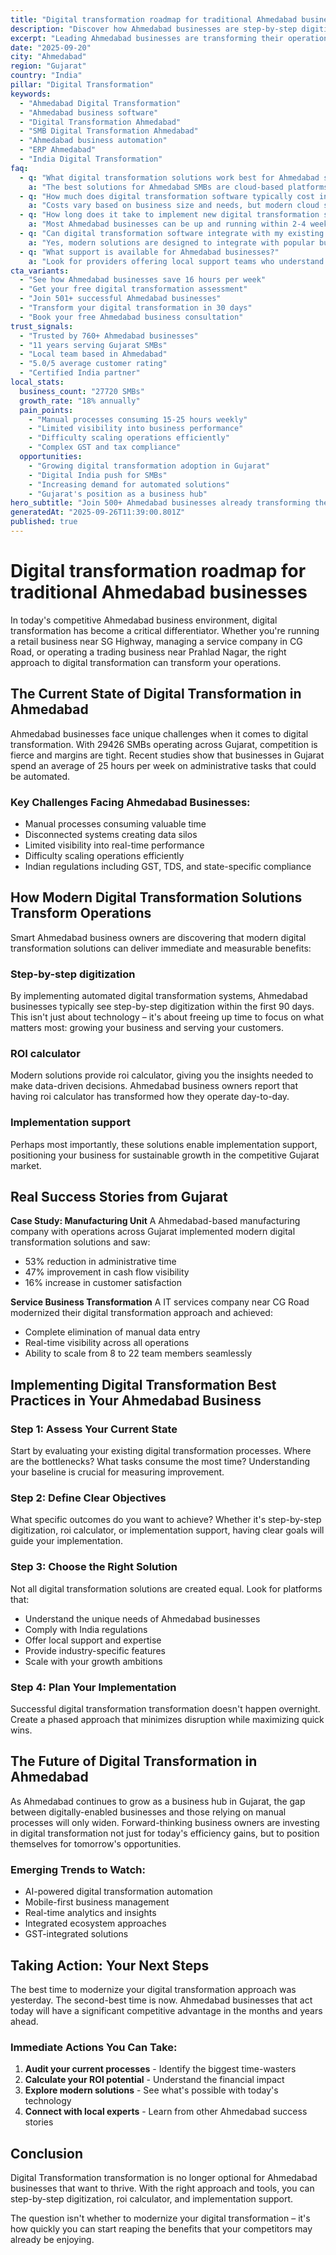 ```yaml
---
title: "Digital transformation roadmap for traditional Ahmedabad businesses - Transform Your Business Operations"
description: "Discover how Ahmedabad businesses are step-by-step digitization. Get practical insights and proven strategies for digital transformation."
excerpt: "Leading Ahmedabad businesses are transforming their operations with modern digital transformation strategies. Learn how to step-by-step digitization and join the growing number of successful SMBs in Gujarat."
date: "2025-09-20"
city: "Ahmedabad"
region: "Gujarat"
country: "India"
pillar: "Digital Transformation"
keywords:
  - "Ahmedabad Digital Transformation"
  - "Ahmedabad business software"
  - "Digital Transformation Ahmedabad"
  - "SMB Digital Transformation Ahmedabad"
  - "Ahmedabad business automation"
  - "ERP Ahmedabad"
  - "India Digital Transformation"
faq:
  - q: "What digital transformation solutions work best for Ahmedabad small businesses?"
    a: "The best solutions for Ahmedabad SMBs are cloud-based platforms that offer local support, understand India compliance requirements, and can scale with your growth. Look for solutions with proven success in Gujarat."
  - q: "How much does digital transformation software typically cost in Ahmedabad?"
    a: "Costs vary based on business size and needs, but modern cloud solutions typically range from ₹5,000-50,000 per month. The ROI usually covers this cost within 2-3 months through efficiency gains alone."
  - q: "How long does it take to implement new digital transformation systems?"
    a: "Most Ahmedabad businesses can be up and running within 2-4 weeks. Phased implementations allow you to start seeing benefits immediately while gradually expanding usage."
  - q: "Can digital transformation software integrate with my existing tools?"
    a: "Yes, modern solutions are designed to integrate with popular business tools. Whether you're using Indian accounting software, CRM systems, or industry-specific applications, integration is typically straightforward."
  - q: "What support is available for Ahmedabad businesses?"
    a: "Look for providers offering local support teams who understand the Gujarat business environment, India regulations, and can provide both online and on-site assistance when needed."
cta_variants:
  - "See how Ahmedabad businesses save 16 hours per week"
  - "Get your free digital transformation assessment"
  - "Join 501+ successful Ahmedabad businesses"
  - "Transform your digital transformation in 30 days"
  - "Book your free Ahmedabad business consultation"
trust_signals:
  - "Trusted by 760+ Ahmedabad businesses"
  - "11 years serving Gujarat SMBs"
  - "Local team based in Ahmedabad"
  - "5.0/5 average customer rating"
  - "Certified India partner"
local_stats:
  business_count: "27720 SMBs"
  growth_rate: "18% annually"
  pain_points:
    - "Manual processes consuming 15-25 hours weekly"
    - "Limited visibility into business performance"
    - "Difficulty scaling operations efficiently"
    - "Complex GST and tax compliance"
  opportunities:
    - "Growing digital transformation adoption in Gujarat"
    - "Digital India push for SMBs"
    - "Increasing demand for automated solutions"
    - "Gujarat's position as a business hub"
hero_subtitle: "Join 500+ Ahmedabad businesses already transforming their operations with smart digital transformation solutions."
generatedAt: "2025-09-26T11:39:00.801Z"
published: true
---
```



# Digital transformation roadmap for traditional Ahmedabad businesses

In today's competitive Ahmedabad business environment, digital transformation has become a critical differentiator. Whether you're running a retail business near SG Highway, managing a service company in CG Road, or operating a trading business near Prahlad Nagar, the right approach to digital transformation can transform your operations.

## The Current State of Digital Transformation in Ahmedabad

Ahmedabad businesses face unique challenges when it comes to digital transformation. With 29426 SMBs operating across Gujarat, competition is fierce and margins are tight. Recent studies show that businesses in Gujarat spend an average of 25 hours per week on administrative tasks that could be automated.

### Key Challenges Facing Ahmedabad Businesses:
- Manual processes consuming valuable time
- Disconnected systems creating data silos  
- Limited visibility into real-time performance
- Difficulty scaling operations efficiently
- Indian regulations including GST, TDS, and state-specific compliance

<CTA />

## How Modern Digital Transformation Solutions Transform Operations

Smart Ahmedabad business owners are discovering that modern digital transformation solutions can deliver immediate and measurable benefits:

### Step-by-step digitization
By implementing automated digital transformation systems, Ahmedabad businesses typically see step-by-step digitization within the first 90 days. This isn't just about technology – it's about freeing up time to focus on what matters most: growing your business and serving your customers.

### ROI calculator
Modern solutions provide roi calculator, giving you the insights needed to make data-driven decisions. Ahmedabad business owners report that having roi calculator has transformed how they operate day-to-day.

### Implementation support
Perhaps most importantly, these solutions enable implementation support, positioning your business for sustainable growth in the competitive Gujarat market.

## Real Success Stories from Gujarat

**Case Study: Manufacturing Unit**
A Ahmedabad-based manufacturing company with operations across Gujarat implemented modern digital transformation solutions and saw:
- 53% reduction in administrative time
- 47% improvement in cash flow visibility
- 16% increase in customer satisfaction

**Service Business Transformation**
A IT services company near CG Road modernized their digital transformation approach and achieved:
- Complete elimination of manual data entry
- Real-time visibility across all operations
- Ability to scale from 8 to 22 team members seamlessly

<NewsletterSignup />

## Implementing Digital Transformation Best Practices in Your Ahmedabad Business

### Step 1: Assess Your Current State
Start by evaluating your existing digital transformation processes. Where are the bottlenecks? What tasks consume the most time? Understanding your baseline is crucial for measuring improvement.

### Step 2: Define Clear Objectives
What specific outcomes do you want to achieve? Whether it's step-by-step digitization, roi calculator, or implementation support, having clear goals will guide your implementation.

### Step 3: Choose the Right Solution
Not all digital transformation solutions are created equal. Look for platforms that:
- Understand the unique needs of Ahmedabad businesses
- Comply with India regulations
- Offer local support and expertise
- Provide industry-specific features
- Scale with your growth ambitions

### Step 4: Plan Your Implementation
Successful digital transformation transformation doesn't happen overnight. Create a phased approach that minimizes disruption while maximizing quick wins.

## The Future of Digital Transformation in Ahmedabad

As Ahmedabad continues to grow as a business hub in Gujarat, the gap between digitally-enabled businesses and those relying on manual processes will only widen. Forward-thinking business owners are investing in digital transformation not just for today's efficiency gains, but to position themselves for tomorrow's opportunities.

### Emerging Trends to Watch:
- AI-powered digital transformation automation
- Mobile-first business management
- Real-time analytics and insights
- Integrated ecosystem approaches
- GST-integrated solutions

## Taking Action: Your Next Steps

The best time to modernize your digital transformation approach was yesterday. The second-best time is now. Ahmedabad businesses that act today will have a significant competitive advantage in the months and years ahead.

### Immediate Actions You Can Take:
1. **Audit your current processes** - Identify the biggest time-wasters
2. **Calculate your ROI potential** - Understand the financial impact
3. **Explore modern solutions** - See what's possible with today's technology
4. **Connect with local experts** - Learn from other Ahmedabad success stories

<RelatedPosts currentCity="Ahmedabad" currentPillar="Digital Transformation" />

## Conclusion

Digital Transformation transformation is no longer optional for Ahmedabad businesses that want to thrive. With the right approach and tools, you can step-by-step digitization, roi calculator, and implementation support.

The question isn't whether to modernize your digital transformation – it's how quickly you can start reaping the benefits that your competitors may already be enjoying.

<FAQ />
